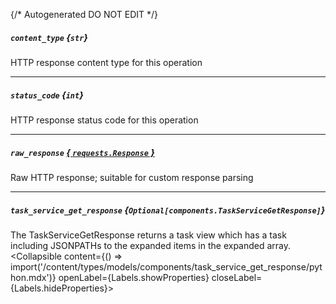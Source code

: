 {/* Autogenerated DO NOT EDIT  */}

##### `content_type` *{`str`}*
HTTP response content type for this operation

---
##### `status_code` *{`int`}*
HTTP response status code for this operation

---
##### `raw_response` [*{ `requests.Response` }*](https://requests.readthedocs.io/en/latest/api/#requests.Response)
Raw HTTP response; suitable for custom response parsing

---
##### `task_service_get_response` *{`Optional[components.TaskServiceGetResponse]`}*
The TaskServiceGetResponse returns a task view which has a task including JSONPATHs to the expanded items in the expanded array.
<Collapsible content={() => import('/content/types/models/components/task_service_get_response/python.mdx')} openLabel={Labels.showProperties} closeLabel={Labels.hideProperties}>
</Collapsible>


